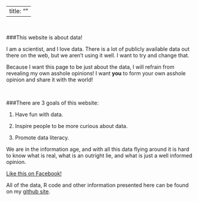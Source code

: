 
---
title: ""
---
&nbsp;

###This website is about data!  

I am a scientist, and I love data.  There is a lot of publicly available data out there on the web, but we aren't using it well.  I want to try and change that.   

Because I want this page to be just about the data, I will refrain from revealing my own asshole opinions!  I want **you** to form your own asshole opinion and share it with the world!   

&nbsp;
&nbsp;

###There are 3 goals of this website: 

1.  Have fun with data.

2. Inspire people to be more curious about data.

3. Promote data literacy.  

We are in the information age, and with all this data flying around it is hard to know what is real, what is an outright lie, and what is just a well informed opinion. 

[Like this on Facebook!](https://www.facebook.com/RLData/)

All of the data, R code and other information presented here can be found on my [github site](https://github.com/RealLifeData). 
 